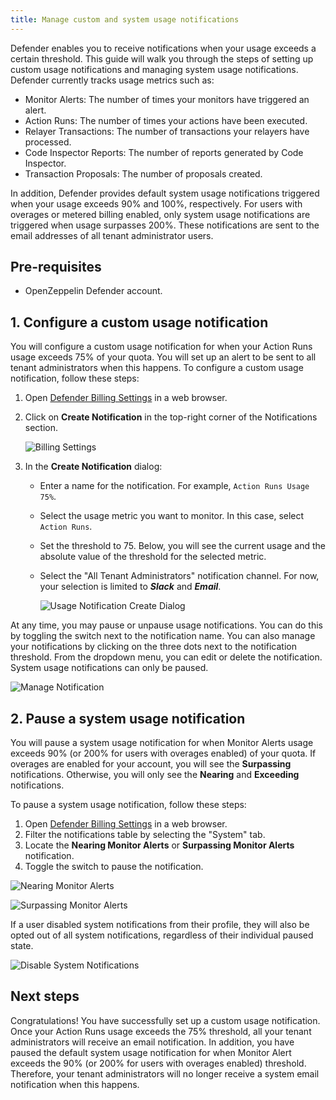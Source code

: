 ```yaml
---
title: Manage custom and system usage notifications
---
```


Defender enables you to receive notifications when your usage exceeds a certain threshold. This guide will walk you through the steps of setting up custom usage notifications and managing system usage notifications. Defender currently tracks usage metrics such as:

* Monitor Alerts: The number of times your monitors have triggered an alert.
* Action Runs: The number of times your actions have been executed.
* Relayer Transactions: The number of transactions your relayers have processed.
* Code Inspector Reports: The number of reports generated by Code Inspector.
* Transaction Proposals: The number of proposals created.

In addition, Defender provides default system usage notifications triggered when your usage exceeds 90% and 100%, respectively. For users with overages or metered billing enabled, only system usage notifications are triggered when usage surpasses 200%. These notifications are sent to the email addresses of all tenant administrator users.

## Pre-requisites

* OpenZeppelin Defender account.

## 1. Configure a custom usage notification

You will configure a custom usage notification for when your Action Runs usage exceeds 75% of your quota. You will set up an alert to be sent to all tenant administrators when this happens. To configure a custom usage notification, follow these steps:

1. Open [Defender Billing Settings](https://defender.openzeppelin.com/v2/#/billing/settings) in a web browser.
2. Click on **Create Notification** in the top-right corner of the Notifications section.

   ![Billing Settings](/defender/guide-usage-notifications-all.png)

3. In the **Create Notification** dialog:
   * Enter a name for the notification. For example, `Action Runs Usage 75%`.
   * Select the usage metric you want to monitor. In this case, select `Action Runs`.
   * Set the threshold to 75. Below, you will see the current usage and the absolute value of the threshold for the selected metric.
   * Select the "All Tenant Administrators" notification channel. For now, your selection is limited to ***Slack*** and ***Email***.

     ![Usage Notification Create Dialog](/defender/guide-usage-notifications-create.png)

At any time, you may pause or unpause usage notifications. You can do this by toggling the switch next to the notification name. You can also manage your notifications by clicking on the three dots next to the notification threshold. From the dropdown menu, you can edit or delete the notification. System usage notifications can only be paused.

![Manage Notification](/defender/guide-usage-notifications-edit-menu.png)

## 2. Pause a system usage notification

You will pause a system usage notification for when Monitor Alerts usage exceeds 90% (or 200% for users with overages enabled) of your quota. If overages are enabled for your account, you will see the **Surpassing** notifications. Otherwise, you will only see the **Nearing** and **Exceeding** notifications.

To pause a system usage notification, follow these steps:

1. Open [Defender Billing Settings](https://defender.openzeppelin.com/v2/#/billing/settings) in a web browser.
2. Filter the notifications table by selecting the "System" tab.
3. Locate the **Nearing Monitor Alerts** or **Surpassing Monitor Alerts** notification.
4. Toggle the switch to pause the notification.

![Nearing Monitor Alerts](/defender/guide-usage-notifications-system-unmetered.png)

![Surpassing Monitor Alerts](/defender/guide-usage-notifications-system.png)

<Callout>
If a user disabled system notifications from their profile, they will also be opted out of all system notifications, regardless of their individual paused state.
</Callout>

![Disable System Notifications](/defender/guide-profile-disable-system-notifications.png)

## Next steps

Congratulations! You have successfully set up a custom usage notification. Once your Action Runs usage exceeds the 75% threshold, all your tenant administrators will receive an email notification. In addition, you have paused the default system usage notification for when Monitor Alert exceeds the 90% (or 200% for users with overages enabled) threshold. Therefore, your tenant administrators will no longer receive a system email notification when this happens.
